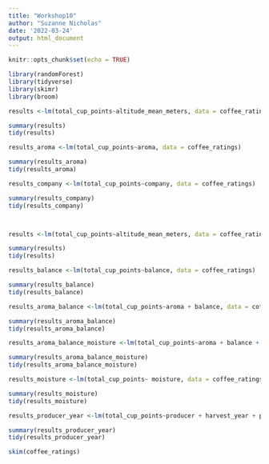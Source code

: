 ```yaml
---
title: "Workshop10"
author: "Suzanne Nicholas"
date: '2022-03-24'
output: html_document
---
```


```r
knitr::opts_chunk$set(echo = TRUE)

library(randomForest)
library(tidyverse)
library(skimr)
library(broom)

```



```r

results <-lm(total_cup_points~altitude_mean_meters, data = coffee_ratings)

summary(results)
tidy(results)


```

```r

results_aroma <-lm(total_cup_points~aroma, data = coffee_ratings)

summary(results_aroma)
tidy(results_aroma)

```

```r

results_company <-lm(total_cup_points~company, data = coffee_ratings)

summary(results_company)
tidy(results_company)




```


```r

results <-lm(total_cup_points~altitude_mean_meters, data = coffee_ratings)

summary(results)
tidy(results)


```

```r

results_balance <-lm(total_cup_points~balance, data = coffee_ratings)

summary(results_balance)
tidy(results_balance)

```

```r

results_aroma_balance <-lm(total_cup_points~aroma + balance, data = coffee_ratings)

summary(results_aroma_balance)
tidy(results_aroma_balance)

```

```r

results_aroma_balance_moisture <-lm(total_cup_points~aroma + balance + moisture, data = coffee_ratings)

summary(results_aroma_balance_moisture)
tidy(results_aroma_balance_moisture)

```


```r

results_moisture <-lm(total_cup_points~ moisture, data = coffee_ratings)

summary(results_moisture)
tidy(results_moisture)

```


```r

results_producer_year <-lm(total_cup_points~producer + harvest_year + processing_method, data = coffee_ratings)

summary(results_producer_year)
tidy(results_producer_year)

skim(coffee_ratings)

```
